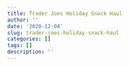 ```yaml
---
title: Trader Joes Holiday Snack Haul
author: ''
date: '2020-12-04'
slug: trader-joes-holiday-snack-haul
categories: []
tags: []
description: ''
---
```

